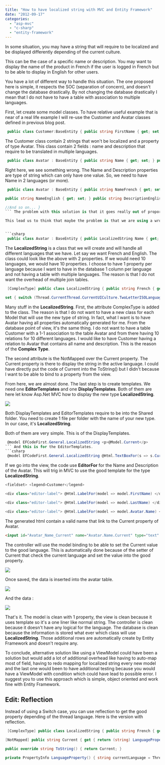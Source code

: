 ```yaml
---
title: "How to have localized string with MVC and Entity Framework"
date: "2012-09-17"
categories: 
  - "asp-mvc"
  - "c-sharp"
  - "entity-framework"
---
```


In some situation, you may have a string that will require to be localized and be displayed differently depending of the current culture.

This can be the case of a specific name or description. You may want to display the name of the product in French if the user is logged in French but to be able to display in English for other users.

You have a lot of different way to handle this situation. The one proposed here is simple, it respects the SOC (separation of concern), and doesn't change the database drastically. By not changing the database drastically I mean that I do not have to have a table with association to multiple languages.

First, let create some model classes. To have relative useful example that is near of a real life example I will re-use the Customer and Avatar classes defined in previous blog post.


```csharp
 public class Customer:BaseEntity { public string FirstName { get; set; } public string LastName { get; set; } public Avatar Avatar { get; set; } } 
```

The Customer class contain 2 strings that won't be localized and a property of type Avatar. This class contain 2 fields : name and description that require to be translated in multiple languages.


```csharp
 public class Avatar : BaseEntity { public string Name { get; set; } public string Description { get; set; } } 
```

Right here, we see something wrong. The Name and Description properties are type of string which can only have one value. So, we need to have Name in 2 languages (or more). 
```csharp
 public class Avatar : BaseEntity { public string NameFrench { get; set; } public string DescriptionFrench { get; set; }

public string NameEnglish { get; set; } public string DescriptionEnglish { get; set; }

//And so on... } 
``` The problem with this solution is that it goes really out of proportion if you have let say 10 languages to support. It's also a problem when it's the time to bind to the view. Which one is the good to display depend of the user language and you couldn't simply bind to one property.

This lead us to think that maybe the problem is that we are using a wrong approach. In fact, what we want to use is not a string but a **LocalizedString**. What we would like is to have the Avatar having only 2 properties, one for the Name and one for the Description.


```csharp
 public class Avatar : BaseEntity { public LocalizedString Name { get; set; } public LocalizedString Description { get; set; } } 
```

The **LocalizedString** is a class that we will create and will handle all different languages that we have. Let say we want French and English. The class could look like the above with 2 properties. If we would need 10 languages, we would have 10 properties. I choose to have 1 property per language because I want to have in the database 1 column per language and not having a table with multiple languages. The reason is that I do not want the overhead of multiple join tables.


```csharp
 [ComplexType] public class LocalizedString { public string French { get; set; } public string English { get; set; } public override string ToString() { return English; } [NotMapped] public string Current { get { switch (Thread.CurrentThread.CurrentUICulture.TwoLetterISOLanguageName.ToUpperInvariant()) { case "FR": return French; case "EN": return English; } return ToString(); }

set { switch (Thread.CurrentThread.CurrentUICulture.TwoLetterISOLanguageName.ToUpperInvariant()) { case "FR": French = value; break; case "EN": English = value; break; } } } } 
```

Many stuff in the **LocalizedString**. First, the attribute ComplexType is added to the class. The reason is that I do not want to have a new class for each Model that will use the new type of string. In fact, what I want is to have Avatar having all properties automatically generated for me. From the database point of view, it's the same thing. I do not want to have a table Customer with a 1-1 association to the table Avatar and from there having 10 relations for 10 different languages. I would like to have Customer having a relation to Avatar that contains all name and description. This is the reason of the **Complex Type**.

The second attribute is the NotMapped over the Current property. The Current property is there to display the string in the active language. I could have directly put the code of Current into the ToString() but I didn't because I want to be able to bind to a property from the view.

From here, we are almost done. The last step is to create templates. We need one **EditorTemplates** and one **DisplayTemplates**. Both of them are here let know Asp.Net MVC how to display the new type **LocalizedString**.

![](images/SharedTemplates.png)

Both DisplayTemplates and EditorTemplates require to be into the Shared folder. You need to create 1 file per folder with the name of your new type. In our case, it's **LocalizedString**.

Both of them are very simple. This is of the DisplayTemplates. 
```csharp
 @model EFCodeFirst.General.LocalizedString <p>@Model.Current</p> 
``` And this is for the EditorTemplates. 
```csharp
 @model EFCodeFirst.General.LocalizedString @Html.TextBoxFor(s => s.Current) 
```

If we go into the view, the code use **EditorFor** for the Name and Description of the Avatar. This will trig in MVC to use the good template for the type **LocalizedString**. 
```csharp
<fieldset> <legend>Customer</legend>

<div class="editor-label"> @Html.LabelFor(model => model.FirstName) </div> <div class="editor-field"> @Html.EditorFor(model => model.FirstName) @Html.ValidationMessageFor(model => model.FirstName) </div>

<div class="editor-label"> @Html.LabelFor(model => model.LastName) </div> <div class="editor-field"> @Html.EditorFor(model => model.LastName) @Html.ValidationMessageFor(model => model.LastName) </div>

<div class="editor-label"> @Html.LabelFor(model => model.Avatar.Name) </div> <div class="editor-field"> @Html.EditorFor(model => model.Avatar.Name) @Html.ValidationMessageFor(model => model.Avatar.Name) </div> <div class="editor-label"> @Html.LabelFor(model => model.Avatar.Description) </div> <div class="editor-field"> @Html.EditorFor(model => model.Avatar.Description) @Html.ValidationMessageFor(model => model.Avatar.Description) </div> <p> <input type="submit" value="Create" /> </p> </fieldset> 
```

The generated html contain a valid name that link to the Current property of Avatar. 
```html  
<input id="Avatar_Name_Current" name="Avatar.Name.Current" type="text" value="" /> 
``` 

The controller will use the model binding to be able to set the Current value to the good language. This is automatically done because of the setter of Current that check the current language and set the value into the good property.

![](images/controllerLocalizedString-400x120.png)

Once saved, the data is inserted into the avatar table.

![](images/avatartable.png)

And the data :

![](images/avatarData-400x53.png)

That's it. The model is clean with 1 property, the view is clean because it uses template so it's a one liner like normal string. The controller is clean because it doesn't have any logical for the language. The database is clean because the information is stored what ever which class will use **LocalizedString**. Those additional rows are automatically create by Entity Framework and doesn't require any.

To conclude, alternative solution like using a ViewModel could have been a solution but would add a lot of additional overhead like having to auto-map most of field, having to redo mapping for localized string every new model and the last one would been to have additional testing because you would have a ViewModel with condition which could have lead to possible error. I suggest you to use this approach which is simple, object oriented and work fine with Entity Framework.

## Edit: Reflection

Instead of using a Switch case, you can use reflection to get the good property depending of the thread language. Here is the version with reflection.


```csharp
 [ComplexType] public class LocalizedString { public string French { get; set; } public string English { get; set; }

[NotMapped] public string Current { get { return (string) LanguageProperty().GetValue(this,null); } set { LanguageProperty().SetValue(this, value,null); } }

public override string ToString() { return Current; }

private PropertyInfo LanguageProperty() { string currentLanguage = Thread.CurrentThread.CurrentUICulture.DisplayName; return GetType().GetProperty(currentLanguage); } } 
```
